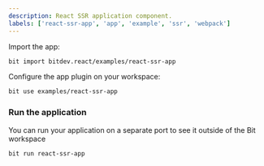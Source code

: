 ```yaml
---
description: React SSR application component.
labels: ['react-ssr-app', 'app', 'example', 'ssr', 'webpack']
---
```


Import the app:
```bash
bit import bitdev.react/examples/react-ssr-app
```

Configure the app plugin on your workspace:

```bash
bit use examples/react-ssr-app
```

### Run the application

You can run your application on a separate port to see it outside of the Bit workspace

```bash
bit run react-ssr-app
```

